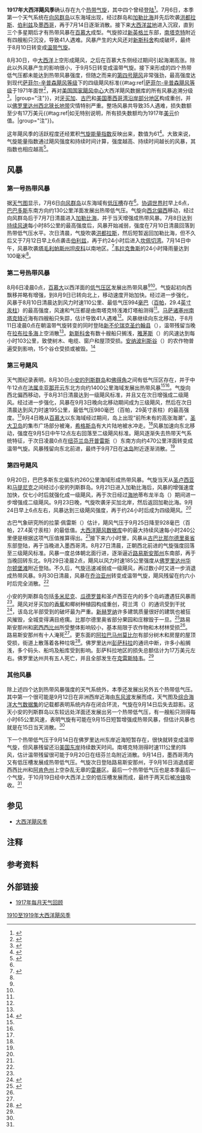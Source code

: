 {{noteTA
|G1=USState
|1=zh-hans:百慕大;zh-hk:百慕達;zh-tw:百慕達;
|2=zh-cn:安的列斯;zh-hk:安地列斯;zh-tw:安地列斯;
}}
{{Infobox hurricane season
| Basin=Atl
| Year=1917
| Track=1917 Atlantic hurricane season summary map.png
| First storm formed=1917年7月6日
| Last storm dissipated=1917年10月20日
| Strongest storm name=“[[1917年新赫罗纳飓风|新赫罗纳]]”
| Strongest storm winds=130
| Strongest storm pressure=928
| Average wind speed=
| Total depressions=9
| Total storms=4
| Total hurricanes=2
| Total intense=2
| Fatalities=共76人
| Damages=.17
| Inflated=0
| five seasons=[[1915年大西洋飓风季|1915]]、[[1916年大西洋飓风季|1916]]、'''1917'''、[[1918年大西洋飓风季|1918]]、[[1919年大西洋飓风季|1919]]
}}
'''1917年大西洋飓风季'''确认存在九个[[热带气旋|热带气旋]]，其中四个曾经[[登陆_(气象学)|登陆]]<ref name="documentation">{{cite report | url = http://www.aoml.noaa.gov/hrd/hurdat/metadata_dec12.html | deadurl = no | archiveurl = https://web.archive.org/web/20150930195553/http://www.aoml.noaa.gov/hrd/hurdat/metadata_dec12.html | title = Documentation of Atlantic Tropical Cyclones Changes in HURDAT | author = Christopher W. Landsea | date = 2012-12 | work = Atlantic Oceanographic and Meteorological Laboratory | publisher = National Oceanic and Atmospheric Administration | accessdate = 2016-12-09 | location = [[迈阿密|Miami]], [[佛罗里达州|Florida]] | display-authors = etal | archivedate = 2015-09-30 }}</ref>。7月6日，本季第一个天气系统在[[向风群岛|向风群岛]]以东海域出现，经过群岛和[[加勒比海|加勒比海]]并先后吹袭[[洪都拉斯|洪都拉斯]]、[[伯利兹|伯利兹]]及[[墨西哥|墨西哥]]，再于7月14日逐渐消散。接下来[[大西洋|大西洋盆地]]进入沉寂，直到三个多星期后才有热带风暴在[[百慕大|百慕大]]成型。气旋掠过[[新英格兰|新英格兰]]东部，[[南塔克特|南塔克特]]附近有四艘船只沉没，导致41人遇难。风暴产生的大风还对[[新斯科舍|新斯科舍]]构成破坏，最终于8月10日转变成[[温带气旋|温带气旋]]。

8月30日，中[[大西洋|大西洋]]上空形成飓风，之后在百慕大东侧经过期间引起海潮高涨。除此以外风暴产生的影响很小，于9月5日转变成温带气旋。接下来形成的四个热带低气压都未能达到热带风暴强度，但随之而来的[[1917年新赫罗纳飓风|第四号飓风]]非常强劲，最高强度达到现代[[萨菲尔-辛普森飓风等级|萨菲尔-辛普森飓风等级]]下的四级飓风标准{{#tag:ref|[[萨菲尔-辛普森飓风等级|萨菲尔-辛普森飓风等级]]于1971年面世<ref name="USA Today">{{cite news | author = Jack Williams | title = Hurricane scale invented to communicate storm danger | publisher = [[今日美国|USA Today]] | date = 2005-05-17 | accessdate = 2013-08-04 | url = http://usatoday30.usatoday.com/weather/hurricane/whscale.htm | archiveurl = https://web.archive.org/web/20160324154907/http://usatoday30.usatoday.com/weather/hurricane/whscale.htm | deadurl = no | archivedate = 2016-03-24 }}</ref>，再对[[国家飓风中心|美国国家飓风中心]]大西洋飓风数据库的所有风暴追溯分级<ref>{{cite report | publisher = Hurricane Research Division | title = Chronological List of All Continental United States Hurricanes: 1851-2012 | date = 2013-06 | accessdate = 2016-11-10 | archivedate = 2016-05-03 | deadurl = no | archiveurl = https://web.archive.org/web/20160503012801/http://www.aoml.noaa.gov/hrd/hurdat/All_U.S._Hurricanes.html | url = http://www.aoml.noaa.gov/hrd/hurdat/All_U.S._Hurricanes.html }}</ref>。|group="注"}}，对[[牙买加|牙买加]]、[[古巴|古巴]]和[[美国墨西哥湾沿岸地区|美国墨西哥湾沿岸部分地区]]构成重创，并以[[佛罗里达州|佛罗里达州]][[佛罗里达西北狭长地带|西北狭长地带]]灾情特别严重。整场风暴共导致35人遇难，损失数额至少有17万美元{{#tag:ref|如无特别说明，所有损失数额均为1917年[[美元|美元]]价值。|group="注"}}。

这年飓风季的活跃程度还经累积[[气旋能量指数|气旋能量指数]]反映出来，数值为61<ref name="ACE">{{cite report | url = http://www.aoml.noaa.gov/hrd/hurdat/comparison_table.html | title = Atlantic Basin Comparison of Original and Revised HURDAT | date = 2014-02 | work = Atlantic Oceanographic and Meteorological Laboratory | publisher = National Oceanic and Atmospheric Administration | accessdate = 2016-12-09 | location = Miami, Florida | archivedate = 2016-04-25 | archiveurl = https://web.archive.org/web/20160425073956/http://www.aoml.noaa.gov/hrd/hurdat/comparison_table.html | deadurl = no }}</ref>。大致来说，气旋能量指数通过飓风强度和持续时间计算，强度越高、持续时间越长的风暴，其指数也相应越高<ref>{{cite web |author=David Levinson |date=2008-08-20 |title=2005 Atlantic Ocean Tropical Cyclones |publisher=National Climatic Data Center |archiveurl=https://archive.li/20131105020723/http://www.ncdc.noaa.gov/oa/climate/research/2005/2005-atlantic-trop-cyclones.html |archivedate=2013-11-05 |deadurl=no |accessdate=2014-04-01 |url=http://www.ncdc.noaa.gov/oa/climate/research/2005/2005-atlantic-trop-cyclones.html }}</ref>。

== 风暴 ==

=== 第一号热带风暴 ===
{{Infobox Hurricane Small
| Basin=Atl
| Image=Tropical Storm One surface analysis 12 Jul 1917.jpg
| Track=1917 Atlantic tropical storm 1 track.png
| Formed=7月6日
| Dissipated=7月14日
| 1-min winds=45
| Pressure=<1006
}}
据[[天气图|天气图]]显示，7月6日[[向风群岛|向风群岛]]以东海域有[[低压槽|低压槽]]存在<ref name="documentation" />。[[协调世界时|协调世界时]]早上6点，[[巴巴多斯|巴巴多斯]]东南方向约130公里洋面发展出热带低气压。气旋向[[罗盘方位|西北偏西]]移动，经过向风群岛后于7月7日清晨进入[[加勒比海|加勒比海]]，并于当天增强成热带风暴。7月8日达到[[最大持续风速|持续风速]]每小时85公里的最高强度后，风暴开始减弱，强度在7月10日清晨回落到热带低气压水平。次日清晨，气旋吹袭[[洪都拉斯|洪都拉斯]]，然后短暂返回加勒比海，但不久后又于{{lang|en|[[协调世界时|UTC]]}}7月12日早上6点袭击[[伯利兹|伯利兹]]，再于约24小时后进入[[坎佩切湾|坎佩切湾]]。7月14日中午，风暴吹袭[[塔毛利帕斯州|塔毛利帕斯州]][[坦皮科|坦皮科]]以南地区。<ref name="HURDAT">{{cite web | author = [[国家飓风中心|National Hurricane Center]] | author2 = Hurricane Research Division | title = Atlantic hurricane best track (HURDAT version 2) | accessdate = 2016-11-01 | url = http://www.nhc.noaa.gov/data/hurdat/hurdat2-1851-2015-070616.txt | publisher = United States National Oceanic and Atmospheric Administration | date = 2016-07-06 | deadurl = no | archivedate = 2016-10-04 | archiveurl = https://web.archive.org/web/20161004150702/http://www.nhc.noaa.gov/data/hurdat/hurdat2-1851-2015-070616.txt | format = [[文本文件|TXT]] }}</ref>[[韦拉克鲁斯_(韦拉克鲁斯州)|韦拉克鲁斯]]的24小时降雨量达到100毫米<ref name="documentation" />。
{{clear}}

=== 第二号热带风暴 ===
{{Infobox Hurricane Small
| Basin=Atl
| Image=Tropical Storm Two surface analysis 9 Aug 1917.jpg
| Track=1917 Atlantic tropical storm 2 track.png
| Formed=8月6日
| Dissipated=8月10日
| 1-min winds=60
| Pressure=<994
}}
{{lang|en|UTC}}8月6日凌晨0点，[[百慕大|百慕大]]以西洋面的[[低气压|低气压区]]发展出热带风暴<ref name="documentation" /><ref name="HURDAT" />。气旋起初向西飘移并略有增强，到8月9日已转向北上，移动速度开始加快。经过进一步强化，风暴于8月10日清晨达到风力时速110公里、最低气压994[[巴|毫巴]]（[[帕斯卡|百帕]]，29.4[[英寸汞柱|英寸汞柱]]）的最高强度，风速和气压都是由南塔克特浅滩灯塔船测得<ref name="HURDAT" />。[[马萨诸塞州|马萨诸塞州]][[南塔克特|南塔克特]]近海有四艘船只失踪，估计导致41人遇难<ref name="documentation" />。风暴继续向东北移动，于{{lang|en|UTC}}8月11日凌晨0点在朝温带气旋转变的同时登陆[[新不伦瑞克|新不伦瑞克]][[圣约翰县_(新不伦瑞克)|圣约翰县]]（{{lang|en|Saint John County}}），温带残留当晚在[[拉布拉多海|拉布拉多海]]上空消散<ref name="HURDAT" />。[[新斯科舍|新斯科舍]]有数十艘船只搁浅，[[雅茅斯_(新斯科舍)|雅茅斯]]（{{lang|en|Yarmouth}}）的风速达到每小时103公里，致使树木、电缆、窗户和屋顶受损。[[安纳波利斯谷|安纳波利斯谷]]（{{lang|en|Annapolis Valley}}）的农作物普遍受到影响，15个谷仓受损或被毁。<ref>{{cite report | archivedate = 2016-11-20 | deadurl = no | archiveurl = https://web.archive.org/web/20161120193259/http://www.ec.gc.ca/hurricane/default.asp?lang=En&n=5752F8A2-1 | url = http://www.ec.gc.ca/Hurricane/default.asp?lang=en&n=5752F8A2-1 | title = 1917-1 | date = 2009-11-20 | publisher = Environment Canada | accessdate = 2016-12-11 | location = Moncton, New Brunswick }}</ref>
{{clear}}

=== 第三号飓风 ===
{{Infobox Hurricane Small
| Basin=Atl
| Image=Hurricane Three surface analysis 4 Sept 1917.jpg
| Track=1917 Atlantic hurricane 3 track.png
| Formed=8月30日
| Dissipated=9月5日
| 1-min winds=105
| Pressure=<980
}}
天气图纪录表明，8月30日[[小安的列斯群岛|小安的列斯群岛]]和[[佛得角|佛得角]]之间有低气压区存在，并于{{lang|en|UTC}}中午12点在[[法属圭亚那|法属圭亚那]][[开云|开云]]东北方向约1400公里海域发展出热带风暴<ref name="documentation" /><ref name="HURDAT" />。气旋向西北偏西移动，于8月31日清晨达到一级飓风标准，并且又在次日增强成二级飓风。经过进一步强化，风暴在9月3日晚向北移动期间成为三级飓风，然后在次日清晨达到风力时速195公里，最低气压980毫巴（百帕，29英寸汞柱）的最高强度。<ref name="HURDAT" />9月4日晚从[[百慕大|百慕大]]以东海域经过期间，岛上出现“前所未有的高涨海潮”。[[圣大卫岛|圣大卫岛]]的集市广场部分被淹，[[希格斯岛|希格斯岛]]有大片陆地被水冲走。<ref name="documentation" />风暴加速向东北移动，强度在{{lang|en|UTC}}9月5日中午12点左右回落至二级飓风标准。飓风逐渐失去热带天气系统特征，于{{lang|en|UTC}}次日凌晨0点在[[纽芬兰岛|纽芬兰岛]][[开普雷斯|开普雷斯]]（{{lang|en|Cape Race}}）东南方向约470公里洋面转变成温带气旋。风暴残留向东北前进，最终于9月7日在[[冰岛|冰岛]]附近逐渐消散。<ref name="HURDAT" />
{{clear}}

=== 第四号飓风 ===
{{Infobox Hurricane Small
| Basin=Atl
| Image=Hurricane Four surface analysis 25 Sept 1917.jpg
| Track=1917 Atlantic hurricane 4 track.png
| Formed=9月20日
| Dissipated=9月30日
| 1-min winds=130
| Pressure=928
}}
{{Main|1917年新赫罗纳飓风}}
9月20日，巴巴多斯东北偏东约260公里海域形成热带风暴。气旋当天从[[圣卢西亚|圣卢西亚]]和[[马提尼克|马提尼克]]之间经过小安的列斯群岛。9月21日进入加勒比海后，风暴的增强速度加快，仅七小时后就强化成一级飓风，再于次日经过[[海地|海地]]蒂布龙半岛（{{lang|en|Tiburon Peninsula}}）期间进一步增强成二级飓风。9月23日晚，气旋吹袭牙买加北岸，然后返回加勒比海。{{lang|en|UTC}}9月24日早上6点左右，风暴达到三级飓风强度，再于约24小时后成为四级飓风。<ref name="HURDAT" />

古巴气象研究所的拉蒙·佩雷斯（{{lang|pt|Ramón Perez}}）估计，飓风气压于9月25日降至928毫巴（百帕，27.4英寸汞柱）的最低值。[[大西洋飓风数据库|大西洋飓风数据库]]中的最大持续风速每小时240公里便是根据这项气压值推算得出。<ref name="documentation" />接下来六小时里，风暴从[[古巴|古巴]][[比那尔德里奥省|比那尔德里奥省]]东部登陆，再于当晚进入墨西哥湾。8月27日清晨，正朝西北前进的气旋强度回落至三级飓风标准。风暴一度总体朝北面行进，逐渐逼近[[路易斯安那州|路易斯安那州]]东南部，再于当晚回转东北。{{lang|en|UTC}}9月29日凌晨2点，飓风以风力时速185公里强度从[[佛罗里达州|佛罗里达州]][[华尔顿堡滩_(佛罗里达州)|华尔顿堡滩]]附近登陆。不久后，气旋迅速减弱成一级飓风，再过数小时又进一步消退成热带风暴。9月30日清晨，风暴在[[乔治亚州|乔治亚州]]转变成温带气旋，飓风残留在约六小时后完全消散。<ref name="HURDAT" />

小安的列斯群岛包括[[多米尼克|多米尼克]]、[[瓜德罗普|瓜德罗普]]和圣卢西亚在内的多个岛屿遭遇狂风暴雨<ref name="documentation" />。飓风对牙买加的[[芭蕉属|香蕉]]和椰树种植园构成重创，荷兰湾（{{lang|en|Holland Bay}}）的通讯受到干扰<ref name="DailyGleaner">{{cite news | newspaper = The Daily Gleaner | year = 1917 | title = Storm News Received From the Various Districts}}</ref>，该岛北半部受到的破坏最为严重。[[新赫罗纳|新赫罗纳]]许多建筑质量很好的建筑也被狂风摧毁，全城变得满目疮痍。比那尔德里奥省部分果园和庄稼毁于一旦。<ref name="mwr">{{cite report | url = http://www.aoml.noaa.gov/general/lib/lib1/nhclib/mwreviews/1917.pdf | title = Section III. – Forecasts | author = Henry C. Frankenfield | date = 1917-10-01 | work = [[美国国家气象局|Weather Bureau]] | publisher = National Oceanic and Atmospheric Administration | accessdate = 2016-12-11 | archiveurl = https://web.archive.org/web/20160303235535/http://www.aoml.noaa.gov/general/lib/lib1/nhclib/mwreviews/1917.pdf | deadurl = no | location = Washington, D.C. | format = PDF | archivedate = 2016-03-03 }}</ref>路易斯安那州和[[密西西比州|密西西比州]]所受整体影响较小，基本局限于农作物和木材林受损<ref name="documentation" />。路易斯安那州有十人淹死<ref name="mwr" />。更东面的[[阿拉巴马州|阿拉巴马州]][[莫比尔_(阿拉巴马州)|莫比尔]]有部分树木和房屋的屋顶受损，街道上散落着各种垃圾<ref name="Galveston">{{cite news | newspaper = The Daily News | year = 1917 | title = Reports Indicate Slight Life Loss}}</ref>。佛罗里达州[[彭萨科拉_(佛罗里达州)|彭萨科拉]]的通讯中断，许多小船搁浅，多个码头、船坞及船库受到影响。彭萨科拉地区的损失总额估计为17万美元左右。佛罗里达州共有五人死亡，并且全部发生在[[克雷斯特韦_(佛罗里达州)|克雷斯特韦]]。<ref name="mwr" />

=== 其他风暴 ===
除上述四个达到热带风暴强度的天气系统外，本季还发展出另外五个热带低气压。其中第一个很可能是9月12日在非洲西岸近海由[[东风波|东风波]]发展而成，天气图及[[国际综合海洋大气数据集|综合海洋大气数据集]]的记载都表明系统内存在闭合环流，气旋在9月14日后失去踪影。这天小安的列斯群岛以东较远处洋面还发展出另一个热带低气压，有一艘船只测得每小时65公里风速，表明气旋有可能在9月15日短暂增强成热带风暴，但估计风暴也就是在15日当天消散。<ref name="documentation" />

下一个热带低气压于9月14日在佛罗里达州东岸近海短暂存在，很快就转变成温带气旋，但风暴残留还沿[[美国东岸|美国东岸]]持续数天时间。南塔克特测得时速111公里的阵风，估计温带残留很可能于9月20日在纽芬兰岛附近消散。9月14日，墨西哥湾内又有低压槽发展成热带低气压。气旋次日登陆路易斯安那州，于9月16日消退成密西西比州和[[阿肯色州|阿肯色州]]上空杂乱无章的[[雷暴|雷暴]]区。最后一个热带低气压也是本季最后一个气旋，于10月19日经中大西洋上空的低压槽发展而成，最终于两天后被[[冷锋|冷锋]]吸收。<ref name="documentation" />
{{clear}}

== 参见 ==
{{portal|热带气旋}}
*[[大西洋飓风季|大西洋飓风季]]

== 注释 ==
{{Reflist|group="注"}}

== 参考资料 ==
{{Reflist|35em}}

== 外部链接 ==
{{Commons category|1917 Atlantic hurricane season}}
*[http://www.aoml.noaa.gov/general/lib/lib1/nhclib/mwreviews/1917.pdf 1917年每月天气回顾]{{Wayback|url=http://www.aoml.noaa.gov/general/lib/lib1/nhclib/mwreviews/1917.pdf |date=20160303235535 }}

{{大西洋飓风季}}

{{DEFAULTSORT:1917 Atlantic Hurricane Season}}
[[Category:1910至1919年大西洋飓风季|]]
{{Good article}}